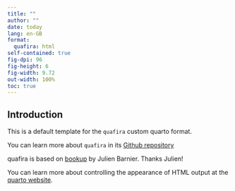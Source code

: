 ```yaml
---
title: ""
author: ""
date: today
lang: en-GB
format:
  quafira: html
self-contained: true
fig-dpi: 96
fig-height: 6
fig-width: 9.72
out-width: 100%
toc: true
---
```


## Introduction

This is a default template for the `quafira` custom quarto format.

You can learn more about `quafira` in its
[Github repository](https://github.com/francisbarton/quafira)

quafira is based on [bookup](https://github.com/juba/bookup-html) by Julien
Barnier.
Thanks Julien!

You can learn more about controlling the appearance of HTML output at the
[quarto website](https://quarto.org/docs/output-formats/html-basics.html).

